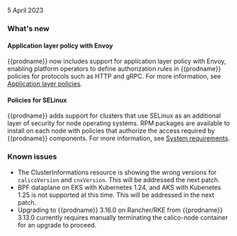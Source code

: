 5 April 2023

### What's new

#### Application layer policy with Envoy

{{prodname}} now includes support for application layer policy with Envoy, enabling platform operators to define authorization rules in {{prodname}} policies for protocols such as HTTP and gRPC. For more information, see [Application layer policies](../network-policy/application-layer-policies/).

#### Policies for SELinux

{{prodname}} adds support for clusters that use SELinux as an additional layer of security for node operating systems. RPM packages are available to install on each node with policies that authorize the access required by {{prodname}} components. For more information, see [System requirements](../getting-started/install-on-clusters/requirements).

### Known issues

- The ClusterInformations resource is showing the wrong versions for `calicoVersion` and `cnxVersion`. This will be addressed the next patch.
- BPF dataplane on EKS with Kubernetes 1.24, and AKS with Kubenetes 1.25 is not supported at this time. This will be addressed in the next patch.
- Upgrading to {{prodname}} 3.16.0 on Rancher/RKE from {{prodname}} 3.13.0 currently requires manually terminating the calico-node container for an upgrade to proceed.